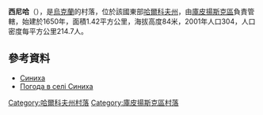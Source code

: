 {{coord|49|31|30|N|37|34|4|E|scale:100000_region:UA|display=title}}

'''西尼哈'''（{{lang-uk|Синиха}}），是[[烏克蘭|烏克蘭]]的村落，位於該國東部[[哈爾科夫州|哈爾科夫州]]，由[[庫皮揚斯克區|庫皮揚斯克區]]負責管轄，始建於1650年，面積1.42平方公里，海拔高度84米，2001年人口304，人口密度每平方公里214.7人。

==參考資料==
* [http://gska2.rada.gov.ua/pls/z7502/A005?rdat1=26.08.2009&rf7571=33591 Синиха]{{Dead link|date=2018年6月 |bot=InternetArchiveBot |fix-attempted=no }}
* [http://weather.in.ua/ua/har'kovskaja/23823 Погода в селі Синиха] {{Wayback|url=http://weather.in.ua/ua/har'kovskaja/23823 |date=20200805201026 }}

{{DEFAULTSORT:Синиха}}
[[Category:哈爾科夫州村落|Category:哈爾科夫州村落]]
[[Category:庫皮揚斯克區村落|Category:庫皮揚斯克區村落]]


{{Kharkiv-geo-stub}}